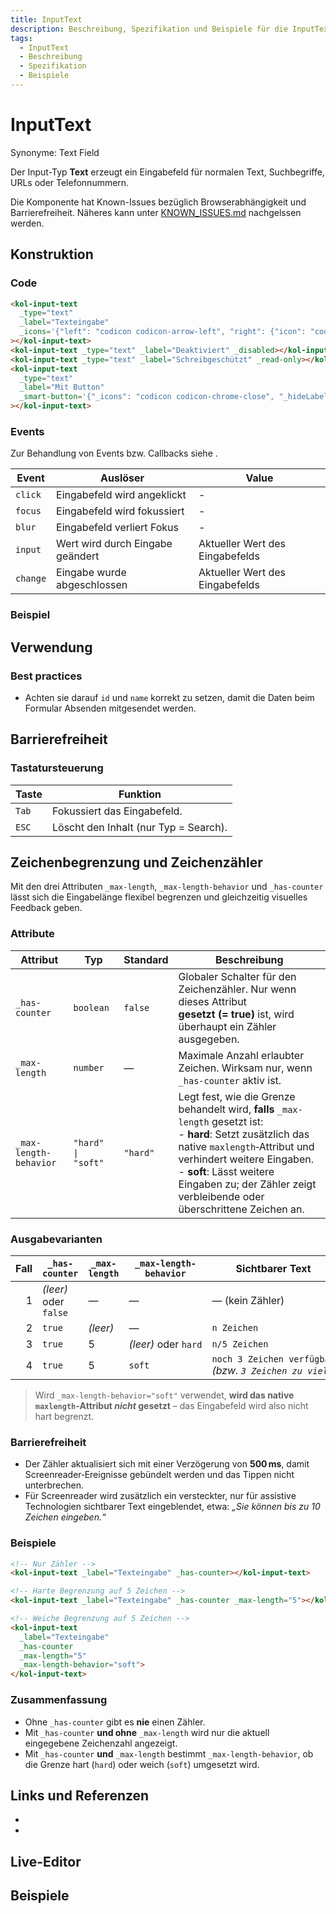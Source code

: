 ```yaml
---
title: InputText
description: Beschreibung, Spezifikation und Beispiele für die InputText-Komponente.
tags:
  - InputText
  - Beschreibung
  - Spezifikation
  - Beispiele
---
```



# InputText

Synonyme: Text Field

Der Input-Typ **Text** erzeugt ein Eingabefeld für normalen Text, Suchbegriffe, URLs oder Telefonnummern.

Die Komponente hat Known-Issues bezüglich Browserabhängigkeit und Barrierefreiheit. Näheres kann unter [KNOWN_ISSUES.md](https://github.com/public-ui/kolibri/blob/develop/KNOWN_ISSUES.md) nachgelssen werden.

## Konstruktion

### Code

```html
<kol-input-text
  _type="text"
  _label="Texteingabe"
  _icons='{"left": "codicon codicon-arrow-left", "right": {"icon": "codicon codicon-arrow-right", "style": {"font-size": "200%"}}}'
></kol-input-text>
<kol-input-text _type="text" _label="Deaktiviert" _disabled></kol-input-text>
<kol-input-text _type="text" _label="Schreibgeschützt" _read-only></kol-input-text>
<kol-input-text
  _type="text"
  _label="Mit Button"
  _smart-button='{"_icons": "codicon codicon-chrome-close", "_hideLabel": true, "_label": "Löschen"}'
></kol-input-text>
```

### Events

Zur Behandlung von Events bzw. Callbacks siehe <kol-link _label="Events" _href="../concepts/events" />.

| Event    | Auslöser                         | Value                           |
|----------|----------------------------------|---------------------------------|
| `click`  | Eingabefeld wird angeklickt      | -                               |
| `focus`  | Eingabefeld wird fokussiert      | -                               |
| `blur`   | Eingabefeld verliert Fokus       | -                               |
| `input`  | Wert wird durch Eingabe geändert | Aktueller Wert des Eingabefelds |
| `change` | Eingabe wurde abgeschlossen      | Aktueller Wert des Eingabefelds |

### Beispiel

<kol-input-text _type="text" _label="Texteingabe" _icons='{"left": "codicon codicon-arrow-left", "right": {"icon": "codicon codicon-arrow-right", "style": {"font-size": "200%"}}}'></kol-input-text>
<kol-input-text _type="text" _label="Deaktiviert" _disabled></kol-input-text>
<kol-input-text _type="text" _label="Schreibgeschützt" _read-only></kol-input-text>
<kol-input-text
  _type="text"
  _label="Mit Button"
  _smart-button='{"_icons": "codicon codicon-chrome-close", "_hideLabel": true, "_label": "Löschen"}'></kol-input-text>


## Verwendung

### Best practices

- Achten sie darauf `id` und `name` korrekt zu setzen, damit die Daten beim Formular Absenden mitgesendet werden.

## Barrierefreiheit

### Tastatursteuerung

| Taste | Funktion                              |
| ----- | ------------------------------------- |
| `Tab` | Fokussiert das Eingabefeld.           |
| `ESC` | Löscht den Inhalt (nur Typ = Search). |

## Zeichenbegrenzung und Zeichenzähler

Mit den drei Attributen `_max-length`, `_max-length-behavior` und `_has-counter` lässt sich die Eingabelänge flexibel begrenzen und gleichzeitig visuelles Feedback geben.

### Attribute

| Attribut               | Typ                | Standard | Beschreibung                                                                                                                                                                                                                                                                                |
| ---------------------- | ------------------ | -------- | ------------------------------------------------------------------------------------------------------------------------------------------------------------------------------------------------------------------------------------------------------------------------------------------- |
| `_has-counter`         | `boolean`          | `false`  | Globaler Schalter für den Zeichenzähler. Nur wenn dieses Attribut **gesetzt (= true)** ist, wird überhaupt ein Zähler ausgegeben.                                                                                                                                                           |
| `_max-length`          | `number`           | —        | Maximale Anzahl erlaubter Zeichen. Wirksam nur, wenn `_has-counter` aktiv ist.                                                                                                                                                                                                              |
| `_max-length-behavior` | `"hard" \| "soft"` | `"hard"` | Legt fest, wie die Grenze behandelt wird, **falls** `_max-length` gesetzt ist:<br />- **hard**: Setzt zusätzlich das native `maxlength`‑Attribut und verhindert weitere Eingaben.<br />- **soft**: Lässt weitere Eingaben zu; der Zähler zeigt verbleibende oder überschrittene Zeichen an. |

### Ausgabevarianten

| Fall | `_has-counter`        | `_max-length` | `_max-length-behavior` | Sichtbarer Text                                            |
| ---: | --------------------- | ------------- | ---------------------- | ---------------------------------------------------------- |
| 1    | *(leer)* oder `false` | —             | —                      | — (kein Zähler)                                            |
| 2    | `true`                | *(leer)*      | —                      | `n Zeichen`                                                |
| 3    | `true`                | 5             | *(leer)* oder `hard`   | `n/5 Zeichen`                                              |
| 4    | `true`                | 5             | `soft`                 | `noch 3 Zeichen verfügbar`<br />*(bzw. `3 Zeichen zu viel`)* |

> Wird `_max-length-behavior="soft"` verwendet, **wird das native `maxlength`‑Attribut *nicht* gesetzt** – das Eingabefeld wird also nicht hart begrenzt.

### Barrierefreiheit

* Der Zähler aktualisiert sich mit einer Verzögerung von **500 ms**, damit Screenreader‑Ereignisse gebündelt werden und das Tippen nicht unterbrechen.
* Für Screenreader wird zusätzlich ein versteckter, nur für assistive Technologien sichtbarer Text eingeblendet, etwa:
  *„Sie können bis zu 10 Zeichen eingeben.“*

### Beispiele

```html
<!-- Nur Zähler -->
<kol-input-text _label="Texteingabe" _has-counter></kol-input-text>

<!-- Harte Begrenzung auf 5 Zeichen -->
<kol-input-text _label="Texteingabe" _has-counter _max-length="5"></kol-input-text>

<!-- Weiche Begrenzung auf 5 Zeichen -->
<kol-input-text
  _label="Texteingabe"
  _has-counter
  _max-length="5"
  _max-length-behavior="soft">
</kol-input-text>
```

### Zusammenfassung

* Ohne `_has-counter` gibt es **nie** einen Zähler.
* Mit `_has-counter` **und ohne** `_max-length` wird nur die aktuell eingegebene Zeichenzahl angezeigt.
* Mit `_has-counter` **und** `_max-length` bestimmt `_max-length-behavior`, ob die Grenze hart (`hard`) oder weich (`soft`) umgesetzt wird.

## Links und Referenzen

- <kol-link _href="https://medium.com/@gavyn/til-autofocus-inputs-are-an-accessibility-problem-32ced60c3109" _target="_blank"></kol-link>
- <kol-link _href="https://www.jotform.com/blog/html5-datalists-what-you-need-to-know-78024/" _target="_blank"></kol-link>

<Readme />

<ExampleLink component="input-text" />

## Live-Editor

<LiveEditorCompact component="input-text" />

## Beispiele

<Configurator component="input-text" sample="basic" />
